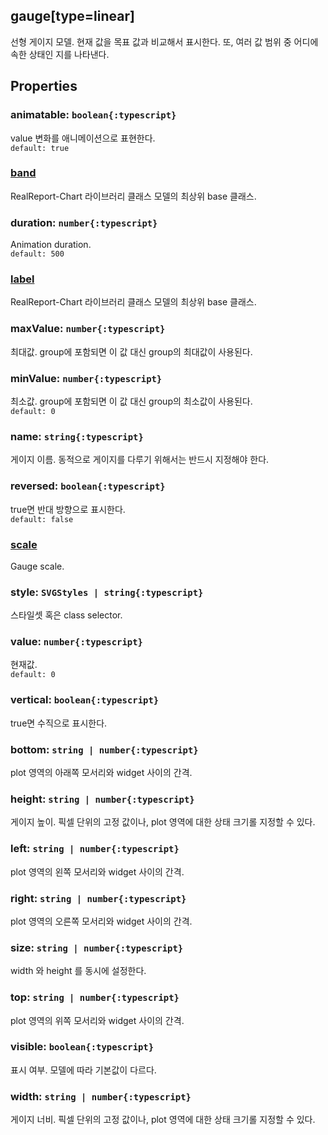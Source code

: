 ## gauge[type=linear]
선형 게이지 모델.
현재 값을 목표 값과 비교해서 표시한다.
또, 여러 값 범위 중 어디에 속한 상태인 지를 나타낸다.
## Properties

### animatable: `boolean{:typescript}`
value  변화를 애니메이션으로 표현한다.  
`default: true`  

### [band](./linear/band)
RealReport-Chart 라이브러리 클래스 모델의 최상위 base 클래스.

  

### duration: `number{:typescript}`
Animation duration.  
`default: 500`  

### [label](./linear/label)
RealReport-Chart 라이브러리 클래스 모델의 최상위 base 클래스.

  

### maxValue: `number{:typescript}`
최대값.
group에 포함되면 이 값 대신 group의 최대값이 사용된다.  

### minValue: `number{:typescript}`
최소값.
group에 포함되면 이 값 대신 group의 최소값이 사용된다.  
`default: 0`  

### name: `string{:typescript}`
게이지 이름.
동적으로 게이지를 다루기 위해서는 반드시 지정해야 한다.  

### reversed: `boolean{:typescript}`
true면 반대 방향으로 표시한다.  
`default: false`  

### [scale](./linear/scale)
Gauge scale.  

### style: `SVGStyles | string{:typescript}`
스타일셋 혹은 class selector.  

### value: `number{:typescript}`
현재값.  
`default: 0`  

### vertical: `boolean{:typescript}`
true면 수직으로 표시한다.  

### bottom: `string | number{:typescript}`
plot 영역의 아래쪽 모서리와 widget 사이의 간격.  

### height: `string | number{:typescript}`
게이지 높이.
픽셀 단위의 고정 값이나, plot 영역에 대한 상태 크기롤 지정할 수 있다.  

### left: `string | number{:typescript}`
plot 영역의 왼쪽 모서리와 widget 사이의 간격.  

### right: `string | number{:typescript}`
plot 영역의 오른쪽 모서리와 widget 사이의 간격.  

### size: `string | number{:typescript}`
width 와  height 를 동시에 설정한다.  

### top: `string | number{:typescript}`
plot 영역의 위쪽 모서리와 widget 사이의 간격.  

### visible: `boolean{:typescript}`
표시 여부.
모델에 따라 기본값이 다르다.  

### width: `string | number{:typescript}`
게이지 너비.
픽셀 단위의 고정 값이나, plot 영역에 대한 상태 크기롤 지정할 수 있다.  
